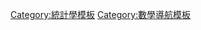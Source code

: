 {{Navbox
|name = Stochastic processes
|title = [[概率论]]：[[随机过程]]
| state     = {{{state<includeonly>|uncollapsed</includeonly>}}}
| listclass  = hlist

| group1 = {{le|离散时间随机过程|Discrete-time stochastic process|离散时间}}
| list1  = 
* [[伯努利过程]]
* [[分支过程]]
* [[中餐馆过程]]
* {{le|高尔顿-沃特森过程|Galton–Watson process}}
* [[独立同分布]]
* [[马尔可夫链]]
* {{le|莫兰过程|Moran process}}
* [[隨機漫步]]
** {{le|循环擦除随机游走|Loop-erased}}
** [[自避行走]]
<!-- * {{tsl|en|Stochastic cellular automaton||Probabilistic cellular automata}} -->

| group2 = {{le|连续时间随机过程|Continuous-time stochastic process|连续时间}}
| list2  =
<!-- * [[Affine process]]
* [[Azéma's martingale]] -->
* [[贝塞尔过程]]
<!-- ** [[Squared Bessel process|Squared]] -->
* [[出生-死亡過程]]
* [[维纳过程]]/布朗运动
** [[布朗桥]]
** {{tsl|en|Brownian excursion||Excursion}}
** {{le|分数布朗运动|Fractional Brownian motion}}
** [[几何布朗运动]]
** {{tsl|en|Brownian meander||Meander}}
* {{le|柯西过程|Cauchy process}}
* {{tsl|en|Contact process (mathematics)||Contact process}}
* {{tsl|en|科克斯过程|Cox process}}
* {{tsl|en|Diffusion process||Diffusion process}}
* {{tsl|en|Empirical process||Empirical process}}
* {{le|费勒过程|Feller process}}
* {{le|弗莱明-维奥过程|Fleming–Viot process}}
* {{le|伽马过程|Gamma process}}
* {{le|亨特过程|Hunt process}}
* {{tsl|en|Interacting particle system||Interacting particle system}}s
* [[伊藤积分]]
* [[伊藤過程]]
<!-- * [[Jacobi process|Jacobi (Wright–Fisher) process]] -->
* {{le|跳跃扩散|Jump diffusion}}
* [[跳跃过程]]
* [[萊維過程]]
* {{tsl|en|Local time (mathematics)||Local time}}
* {{le|马尔可夫加过程|Markov additive process}}
* {{le|麦基恩-弗拉索夫过程|McKean–Vlasov process}}
* [[奥恩斯坦-乌伦贝克过程]]
* [[泊松过程]]
** {{le|复合泊松过程|Compound Poisson process}}
** [[泊松过程|非齐次泊松过程]]
** [[泊松过程|泊松点过程]]
* [[施拉姆-勒夫纳演进]]
* [[半鞅]]
* {{tsl|en|Sigma-martingale||Sigma-martingale}}
* {{tsl|en|Stable process||Stable process}}
* {{tsl|en|Superprocess||Superprocess}}
* {{tsl|en|Telegraph process||Telegraph process}}
* {{tsl|en|Variance gamma process||Variance gamma process}}
* [[维纳过程]]
* {{tsl|en|Wiener sausage||Wiener sausage}}
<!-- * [[Wishart process]] -->

| group3 = 离散时间与连续时间
| list3  =
* [[分支過程]]
* [[高斯过程]]
* [[隐马尔可夫模型]]（HMM）
* [[馬可夫過程]]
* [[鞅 (概率论)|鞅]]
** {{le|鞅差序列|Martingale difference sequence}}
** {{le|局部鞅|Local martingale|}}
** [[Sub-]]
** {{tsl|en|Super-||Super-}}
* {{tsl|en|Random dynamical system||Random dynamical system}}
* {{tsl|en|Regenerative process||Regenerative process}}
* {{tsl|en|Renewal process||Renewal process}}
* [[白雜訊]]

| group4 = 场及其它
| list4  =
<!-- * [[Brownian sheet]] -->
* {{le|狄利克雷过程|Dirichlet process}}
* {{le|高斯隨機場|Gaussian random field}}
* {{le|吉布斯测度|Gibbs measure}}
* [[霍普菲尔德神经网络]]
* [[易辛模型]]
* [[马尔可夫网络]]
* [[渗流理论]]
* {{le|皮特曼-约尔过程|Pitman–Yor process}}
* {{le|点过程|Point process}}
** {{tsl|en|Point process#Cox point process||Cox}}
** [[泊松过程]]
* [[玻茨模型]]
* [[随机场]]
* [[随机图]]
<!-- * [[Random-cluster process]] -->

| group5 = [[時間序列|时间序列模型]]
| list5  =
* [[ARCH模型]]
* [[ARIMA模型]]
* [[自迴歸模型]]
* [[ARMA模型]]
* [[ARCH模型|广义ARCH模型]]
* [[移动平均模型]]

| group6 = 金融模型
| list6  =
* {{le|布莱克-德尔曼-托伊模型|Black–Derman–Toy model}}
* {{le|布莱克-卡拉辛斯基模型|Black–Karasinski model|}}
* [[布莱克-舒尔兹模型]]
* [[陈模型]]
* {{tsl|en|Constant elasticity of variance model||Constant elasticity of variance (CEV)}}
* {{le|科克斯-英格索尔-罗斯模型|Cox–Ingersoll–Ross model|科克斯-英格索尔-罗斯模型 (CIR)}}
<!-- * [[Dothan model|Dothan]] -->
* {{tsl|en|Garman–Kohlhagen model||Garman–Kohlhagen}}
* [[HJM框架]]
* {{le|赫斯顿模型|Heston model}}
* {{tsl|en|Ho–Lee model||Ho–Lee}}
* [[赫爾-懷特模型]]
* {{le|伦敦银行同业拆放利率市场模型|LIBOR market model|LIBOR市场模型}}
* {{tsl|en|SABR volatility model||SABR volatility}}
* {{le|瓦西塞克模型|Vasicek model}}

| group7 = [[精算學]]
| list7  =
* {{tsl|en|Bühlmann model||Bühlmann}}
<!-- * [[Bühlmann–Straub model|Bühlmann–Straub]] -->
* {{tsl|en|Cramér–Lundberg model||Cramér–Lundberg}}
* {{tsl|en|Risk process||Risk process}}
* {{tsl|en|Sparre–Anderson model||Sparre–Anderson}}

| group8 = [[等候理論]]
| list8  =
* {{tsl|en|Bulk queue||Bulk}}
* {{tsl|en|Fluid queue||Fluid}}
* {{tsl|en|G-network||Generalized queueing network}}
* {{tsl|en|M/G/1 queue||M/G/1}}
* [[M/M/1]]
* {{tsl|en|M/M/c queue||M/M/c}}

| group9 = 性质
| list9  =
* [[右连左极函数]]
* {{tsl|en|Continuous stochastic process||Continuous}}
* {{tsl|en|Sample-continuous process||Continuous paths}}
* [[遍历性_(信號處理)|遍历性]]
* {{tsl|en|Exchangeable random variables||Exchangeable}}
* {{tsl|en|Feller-continuous process||Feller-continuous}}
* {{tsl|en|Gauss–Markov process||Gauss–Markov}}
* [[马尔可夫性质]]
* {{tsl|en|Mixing (mathematics)||Mixing}}
* {{tsl|en|Piecewise deterministic Markov process||Piecewise deterministic}}
* [[可预测过程]]
* [[循序可测过程]]
* {{tsl|en|Self-similar process||Self-similar}}
* [[平稳过程]]
* {{tsl|en|Time reversibility||Time-reversible}}

| group10 = 极限定理
| list10  =
* [[中心极限定理]]
* {{tsl|en|Donsker's theorem||Donsker's theorem}}
* {{tsl|en|Doob's martingale convergence theorems||Doob's martingale convergence theorems}}
* [[遍历理论]]
* {{tsl|en|Fisher–Tippett–Gnedenko theorem||Fisher–Tippett–Gnedenko theorem}}
* {{tsl|en|Large deviation principle||Large deviation principle}}
* [[大数定律]]
* [[重对数律]]
* {{tsl|en|Maximal ergodic theorem||Maximal ergodic theorem}}
<!-- * [[Moderate deviation principle]] -->
* {{tsl|en|Sanov's theorem||Sanov's theorem}}

| group11 = [[不等式列表|不等式]]
| list11  =
<!-- * [[Burkholder's inequality|Burkholder]] -->
* {{tsl|en|Burkholder–Davis–Gundy inequalities||Burkholder–Davis–Gundy}}
* {{tsl|en|Doob's martingale inequality||Doob's martingale}}
<!-- * [[Fefferman's inequality|Fefferman]] -->
* {{tsl|en|Kunita–Watanabe inequality||Kunita–Watanabe}}
<!-- * [[Lenglart's inequality|Langlart]] -->

| group12 = 工具
| list12  =
* {{tsl|en|Cameron–Martin formula||Cameron–Martin formula}}
* [[随机变量的收敛]]
* {{tsl|en|Doléans-Dade exponential||Doléans-Dade exponential}}
* {{tsl|en|Doob decomposition theorem||Doob decomposition theorem}}
* {{tsl|en|Doob–Meyer decomposition theorem||Doob–Meyer decomposition theorem}}
* {{tsl|en|Doob's optional stopping theorem||Doob's optional stopping theorem}}
* {{tsl|en|Dynkin's formula||Dynkin's formula}}
* [[费曼－卡茨公式]]
* [[右连左极函数]]
* {{tsl|en|Girsanov theorem||Girsanov theorem}}
* {{tsl|en|Infinitesimal generator (stochastic processes)||Infinitesimal generator}}
* [[伊藤积分]]
* [[伊藤引理]]
* {{tsl|en|Kolmogorov continuity theorem||Kolmogorov continuity theorem}}
* {{tsl|en|Kolmogorov extension theorem||Kolmogorov extension theorem}}
* {{tsl|en|Lévy–Prokhorov metric||Lévy–Prokhorov metric}}
* {{tsl|en|Malliavin calculus||Malliavin calculus}}
* {{tsl|en|Martingale representation theorem||Martingale representation theorem}}
<!-- * [[Meyer–Tanaka formula]] -->
* {{tsl|en|Optional stopping theorem||Optional stopping theorem}}
* {{tsl|en|Prohorov theorem||Prohorov theorem}}
* [[二次變差]]
* {{tsl|en|Reflection principle (Wiener process)||Reflection principle}}
* {{tsl|en|Skorokhod integral||Skorokhod integral}}
* {{tsl|en|Skorokhod's representation theorem||Skorokhod's representation theorem}}
* [[右连左极函数]]
* {{tsl|en|Snell envelope||Snell envelope}}
* [[隨機微分方程]]
** {{tsl|en|Tanaka equation||Tanaka}}
* [[停时]]
* [[隨機积分]]
* {{tsl|en|Uniform integrability||Uniform integrability}}
* {{tsl|en|Usual hypotheses||Usual hypotheses}}
* [[维纳空间]]
** {{tsl|en|Classical Wiener space||Classical}}
** [[维纳空间|Abstract]]
* [[漂移项]]
| group13 = 相关领域
| list13  =
* [[精算學]]
* [[计量经济学]]
* [[遍历理论]]
* [[极值理论|极值理论（EVT）]]
* {{tsl|en|Large deviations theory||Large deviations theory}}
* [[金融數學]]
* [[数理统计学]]
* [[概率论]]
* [[等候理論]]
* {{tsl|en|Renewal theory||Renewal theory}}
* {{tsl|en|Ruin theory||Ruin theory}}
* [[统计学]]
* [[随机分析]]
* [[時間序列 (經濟學)|时间序列分析]]
* [[机器学习]]

| belowclass = hlist
| below =
* {{icon|Category}}'''[[:Category:随机过程|分类]]'''
}}<noinclude>
{{documentation}}
[[Category:統計學模板]]
[[Category:數學導航模板]]
</noinclude>